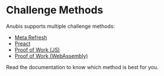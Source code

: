 # Challenge Methods

Anubis supports multiple challenge methods:

- [Meta Refresh](./metarefresh.mdx)
- [Preact](./preact.mdx)
- [Proof of Work (JS)](./proof-of-work.mdx)
- [Proof of Work (WebAssembly)](./wasm.mdx)

Read the documentation to know which method is best for you.
